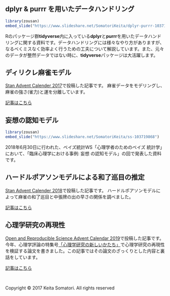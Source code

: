 <br />
<br />

## dplyr & purrr を用いたデータハンドリング
```r
library(zousan)
embed_slide("https://www.slideshare.net/SomatoriKeita/dplyr-purrr-103718147")
```

Rのパッケージ群**tidyverse**内に入っている**dplyr**と**purrr**を用いたデータハンドリングに関する資料です。データハンドリングには様々なやり方がありますが、なるべくミスなく効率よく行うための工夫について解説しています。また、元々のデータが整然データではない時に、**tidyverse**パッケージは大活躍します。

## ディリクレ麻雀モデル

[Stan Advent Calender 2017](https://qiita.com/advent-calendar/2017/stan)で投稿した記事です。
麻雀データをモデリングし、麻雀の強さ(雀力)と運を分離しています。

[記事はこちら](majongAC.html)

## 妄想の認知モデル
```r
library(zousan)
embed_slide("https://www.slideshare.net/SomatoriKeita/ss-103719868")
```

2018年6月30日に行われた、ベイズ統計WS「心理学者のためのベイズ 統計学」において、「臨床心理学における事例: 妄想 の認知モデル」の回で発表した資料です。

## ハードルポアソンモデルによる和了巡目の推定

[Stan Advent Calender 2018](https://qiita.com/advent-calendar/2018/stan)で投稿した記事です。
ハードルポアソンモデルによって麻雀の和了巡目と中張牌の出の早さの関係を調べました。

[記事はこちら](advent2018.html)

## 心理学研究の再現性

[Open and Reproducible Science Advent Calendar 2019](https://adventar.org/calendars/4523)で投稿した記事です。
今年、心理学評論の特集号[「心理学研究の新しいかたち」](http://team1mile.com/sjpr62-3/)で心理学研究の再現性を検証する論文を書きました。この記事ではその論文のざっくりとした内容と裏話をしています。

[記事はこちら](reproductive.html)

<br />
<p>Copyright &copy; 2017 Keita Somatori. All rights reserved </p>